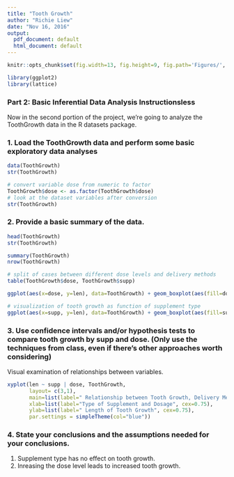 ```yaml
---
title: "Tooth Growth"
author: "Richie Liew"
date: "Nov 16, 2016"
output:
  pdf_document: default
  html_document: default
---
```


```r
knitr::opts_chunk$set(fig.width=13, fig.height=9, fig.path='Figures/', echo=TRUE, warning=FALSE, message=FALSE)
```

```r
library(ggplot2)
library(lattice)
```

### Part 2: Basic Inferential Data Analysis Instructionsless 
Now in the second portion of the project, we're going to analyze the ToothGrowth data in the R datasets package.

### 1. Load the ToothGrowth data and perform some basic exploratory data analyses
```r
data(ToothGrowth)
str(ToothGrowth)
```

```r
# convert variable dose from numeric to factor
ToothGrowth$dose <- as.factor(ToothGrowth$dose)
# look at the dataset variables after conversion
str(ToothGrowth)
```

### 2. Provide a basic summary of the data.
```r
head(ToothGrowth)
str(ToothGrowth)
```

```r
summary(ToothGrowth)
nrow(ToothGrowth)
```

```r
# split of cases between different dose levels and delivery methods
table(ToothGrowth$dose, ToothGrowth$supp)
```

```r
ggplot(aes(x=dose, y=len), data=ToothGrowth) + geom_boxplot(aes(fill=dose))
```

```r
# visualization of tooth growth as function of supplement type
ggplot(aes(x=supp, y=len), data=ToothGrowth) + geom_boxplot(aes(fill=supp))
```

### 3. Use confidence intervals and/or hypothesis tests to compare tooth growth by supp and dose. (Only use the techniques from class, even if there's other approaches worth considering)
Visual examination of relationships between variables.

```r
xyplot(len ~ supp | dose, ToothGrowth,
       layout= c(3,1), 
       main=list(label=" Relationship between Tooth Growth, Delivery Method and Dosage",cex=0.75),
       xlab=list(label="Type of Supplement and Dosage", cex=0.75),
       ylab=list(label=" Length of Tooth Growth", cex=0.75),
       par.settings = simpleTheme(col="blue"))
```

### 4. State your conclusions and the assumptions needed for your conclusions.

1. Supplement type has no effect on tooth growth.
2. Inreasing the dose level leads to increased tooth growth.
